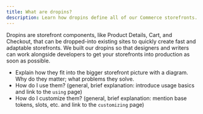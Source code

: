 ```yaml
---
title: What are dropins?
description: Learn how dropins define all of our Commerce storefronts.
---
```


Dropins are storefront components, like Product Details, Cart, and Checkout, that can be
dropped-into existing sites to quickly create fast and adaptable storefronts. We built our dropins
so that designers and writers can work alongside developers to get your storefronts into
production as soon as possible.

- Explain how they fit into the bigger storefront picture with a diagram. Why do they matter; what problems they solve.
- How do I use them? (general, brief explanation: introduce usage basics and link to the `using` page)
- How do I customize them? (general, brief explanation: mention base tokens, slots, etc. and link to the `customizing` page)
